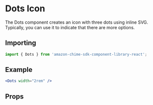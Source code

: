 

# Dots Icon

The Dots component creates an icon with three dots using inline SVG. Typically, you can use it to indicate that there are more options.

## Importing

```javascript
import { Dots } from 'amazon-chime-sdk-component-library-react';
```

## Example

<ThemeProvider theme={lightTheme}>
  <GlobalStyles />
  <Preview>
    <Dots width="2rem" />
  </Preview>
</ThemeProvider>

```jsx
<Dots width="2rem" />
```

## Props

<Props of={Dots} />
